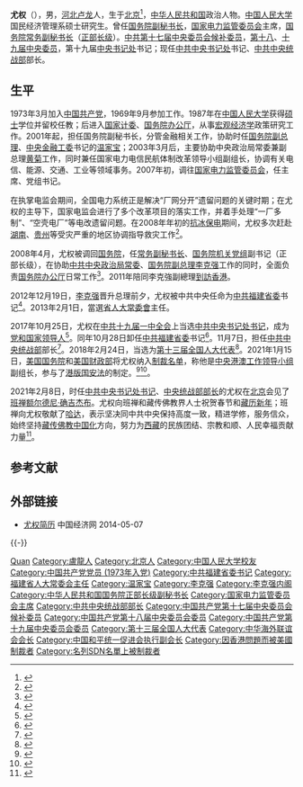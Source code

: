 {{Infobox officeholder
|图像 = You Quan in 2014.jpg
|图像大小 = 200px
|图像说明 = 
|职务 = {{CPC}}[[中国共产党第十九届中央委员会|第十九届]][[中国共产党中央书记处|中央书记处]]书记
|同时在任者 = [[王沪宁|王沪宁]]、[[丁薛祥|丁薛祥]]、[[杨晓渡|杨晓渡]]、[[陈希|陈希]]、[[郭声琨|郭声琨]]、[[黄坤明|黄坤明]]
|总书记 = [[习近平|习近平]]
|就任日期 = 2017年10月25日
|卸任日期 = 
|职务1 = {{CPC}}[[中共中央统一战线工作部|中央统战部]]部长
|就任日期1 = 2017年11月7日
|卸任日期1 = 
|副职1 = 
|总书记1 = [[习近平|习近平]]
|前任1 = [[孙春兰|孙春兰]]
|继任1 = 
|职务2 = {{CPC}}[[中国共产党福建省委员会|福建省委员会]][[省委书记|书记]]
|就任日期2 = 2012年12月19日
|卸任日期2 = 2017年10月28日
|副职2 = [[苏树林|苏树林]]{{to}}[[于伟国|于伟国]]（副书记兼省长）
|总书记2 = [[习近平|习近平]]
|前任2 = [[孙春兰|孙春兰]]
|继任2 = [[于伟国|于伟国]]
|职务3 = {{PRC}}[[福建省人民代表大会常务委员会|福建省人民代表大会常务委员会]]主任
|就任日期3 = 2013年2月1日
|卸任日期3 = 2018年1月31日
|前任3 = [[孙春兰|孙春兰]]
|继任3 = 
|职务4 = {{flagicon|PRC}} [[中华人民共和国国务院|中华人民共和国国务院]][[中华人民共和国国务院副秘书长|常务副秘书长]]<br /><small>（保障李克强副总理日常工作）</small>
|总理4 = [[温家宝|温家宝]]
|秘书长4 = [[马凯_(官员)|马凯]]
|就任日期4 = 2008年3月18日
|卸任日期4 = 2012年12月18日
|前任4 = [[张平_(1946年)|张平]]
|继任4 = [[肖捷|肖捷]]
|职务5 = [[国家电力监管委员会|国家电力监管委员会]]主席
|就任日期5 = 2007年1月10日
|卸任日期5 = 2008年5月14日
|总理5 = [[温家宝|温家宝]]
|前任5 = [[柴松岳|柴松岳]]
|继任5 = [[王旭东_(中国政府官员)|王旭东]]
|姓名 = 尤权
|原名 = 
|出生日期 = {{Birth date and age|1954|1|23}}
|出生地点= {{CHN-1949}}[[北京市|北京市]]
|居处 = 北京
|籍贯 = [[河北省|河北省]][[卢龙县|卢龙县]]
|国籍 = {{PRC}}
|政党 = {{CPC}}
|职业 = 官员
|父母 = 
|配偶 = <!--{{Marriage|姓名|}} -->
|子女 = 
|亲属 = 
|信仰 = [[中国特色社会主义|中国特色社会主义]]<br />[[共产主义|共产主义]]
|专业 = 
|母校 = [[中国人民大学|中国人民大学]]
|网站 = 
|签名 = 
|脚注 =
}}

'''尤权'''（{{bd|1954年|1月23日|catIdx=Y尤}}），男，[[河北省|河北]][[卢龙县|卢龙]]人，生于[[北京市|北京]]<ref>{{cite news|url=http://news.sina.com.cn/o/2012-12-20/070925853689.shtml|title=尤权简历|date=2012-12-10|newspaper=[[深圳特区报|深圳特区报]]|accessdate=2013-02-07|archive-date=2014-07-14|archive-url=https://web.archive.org/web/20140714164222/http://news.sina.com.cn/o/2012-12-20/070925853689.shtml|dead-url=no}}</ref>，[[中华人民共和国|中华人民共和国]]政治人物。[[中国人民大学|中国人民大学]]国民经济管理系硕士研究生。曾任[[中华人民共和国国务院副秘书长|国务院副秘书长]]，[[国家电力监管委员会|国家电力监管委员会]]主席，[[中华人民共和国国务院副秘书长|国务院常务副秘书长]]（[[正部长级|正部长级]]）。[[中国共产党第十七届中央委员会候补委员列表|中共第十七届中央委员会候补委员]]，[[中国共产党第十八届中央委员会委员列表|第十八]]、[[中国共产党第十九届中央委员会委员列表|十九届]][[中国共产党中央委员会|中央委员]]，第十九届[[中国共产党中央书记处|中央书记处]]书记；现任[[中国共产党中央书记处|中共中央书记处]]书记、[[中共中央统一战线工作部|中共中央统战部]]部长。

== 生平 ==
1973年3月加入[[中国共产党|中国共产党]]，1969年9月参加工作。1987年在[[中国人民大学|中国人民大学]]获得[[硕士|硕士]]学位并留校任教；后进入[[中华人民共和国国家发展和改革委员会|国家计委]]、[[中华人民共和国国务院办公厅|国务院办公厅]]，从事[[宏观经济学|宏观经济学]]政策研究工作。2001年起，担任国务院副秘书长，分管金融相关工作，协助时任[[中华人民共和国国务院副总理|国务院副总理]]、[[中共中央金融工作委员会|中央金融工委]]书记的[[温家宝|温家宝]]；2003年3月后，主要协助中央政治局常委兼副总理[[黄菊|黄菊]]工作，同时兼任国家电力电信民航体制改革领导小组副组长，协调有关电信、能源、交通、工业等领域事务。2007年初，调往[[国家电力监管委员会|国家电力监管委员会]]，任主席、党组书记。

在执掌电监会期间，全国电力系统正是解决“厂网分开”遗留问题的关键时期；在尤权的主导下，国家电监会进行了多个改革项目的落实工作，并着手处理“一厂多制”、“空壳电厂”等电改遗留问题。在2008年年初的[[2008年中国雪灾|抗冰保电]]期间，尤权多次赶赴[[湖南省|湖南]]、[[贵州省|贵州]]等受灾严重的地区协调指导救灾工作<ref>{{Cite web|url=http://www.caijing.com.cn/2008-03-27/100054231.html|title=电监会主席尤权任国务院常务副秘书长|accessdate=2017-10-05|date=2008-03-27|publisher=财经网|archive-date=2017-08-02|archive-url=https://web.archive.org/web/20170802142741/http://www.caijing.com.cn/2008-03-27/100054231.html|dead-url=no}}</ref>。

2008年4月，尤权被调回[[中华人民共和国国务院|国务院]]，任[[中华人民共和国国务院副秘书长|常务副秘书长]]、[[中国共产党国务院机关党组|国务院机关党组]]副书记（正部长级），在协助[[中国共产党中央政治局常务委员会|中共中央政治局常委]]、[[中华人民共和国国务院副总理|国务院副总理]][[李克强|李克强]]工作的同时，全面负责[[国务院办公厅|国务院办公厅]]日常工作<ref>{{Cite web|url=http://news.cnfol.com/080331/101,1277,3971799,00.shtml|title=国务院晋升三副秘书长　尤权成马凯第一副手|accessdate=2017-10-05|date=2008-03-31|publisher=中金在线|archive-url=https://web.archive.org/web/20171006011726/http://news.cnfol.com/080331/101,1277,3971799,00.shtml|archive-date=2017-10-06|dead-url=yes}}</ref>。2011年陪同李克強副總理[[李克強訪問香港期間保安爭議|到訪香港]]。

2012年12月19日，[[李克强|李克强]]晋升总理前夕，尤权被中共中央任命为[[中国共产党福建省委员会|中共福建省委]]书记<ref>{{cite news|url=http://news.xinhuanet.com/politics/2012-12/19/c_114085496.htm|title=福建省委主要负责同志职务调整|date=2012-12-19|agency=[[新华社|新华社]]|accessdate=2012-12-19|archive-date=2012-12-31|archive-url=https://web.archive.org/web/20121231065942/http://news.xinhuanet.com/politics/2012-12/19/c_114085496.htm|dead-url=no}}</ref>。2013年2月1日，當選[[福建省人民代表大会常务委员会|省人大常委會]]主任。

2017年10月25日，尤权在[[中国共产党第十九届中央委员会第一次全体会议|中共十九届一中全会]]上当选[[中共中央书记处书记|中共中央书记处书记]]，成为[[党和国家领导人|党和国家领导人]]<ref>{{cite web|url=http://news.xinhuanet.com/2017-10/28/c_1121870460.htm|title=中国共产党第十九届中央委员会第一次全体会议公报|accessdate=2017-10-25|date=2017-10-25|publisher=[[新华社|新华社]]|archive-date=2017-10-28|archive-url=https://web.archive.org/web/20171028201153/http://news.xinhuanet.com/2017-10/28/c_1121870460.htm|dead-url=no}}</ref>。同年10月28日卸任[[中国共产党福建省委员会|中共福建省委]]书记<ref>{{cite web|url=http://news.xinhuanet.com/2017-10/28/c_1121870460.htm|title=广东等4省省委主要负责同志职务调整|accessdate=2017-10-28|date=2017-10-28|publisher=新华网|archive-date=2017-10-28|archive-url=https://web.archive.org/web/20171028201153/http://news.xinhuanet.com/2017-10/28/c_1121870460.htm|dead-url=no}}</ref>。11月7日，担任[[中共中央统一战线工作部|中共中央统战部]]部长<ref>{{Cite web|url=http://www.sohu.com/a/202861230_114731|title=统战部部长尤权:新时代为统一战线施展才能创造更大舞台|accessdate=2018-10-27|date=2017-11-07|publisher=搜狐|archive-date=2018-06-15|archive-url=https://web.archive.org/web/20180615083316/http://www.sohu.com/a/202861230_114731|dead-url=no}}</ref>。2018年2月24日，当选为[[第十三届全国人大代表|第十三届全国人大代表]]<ref>{{Cite web|title=（受权发布）中华人民共和国第十三届全国人民代表大会代表名单-中新网|url=http://www.chinanews.com/gn/2018/02-25/8453959.shtml|accessdate=2021-02-13|work=中新网|archive-date=2018-02-27|archive-url=https://web.archive.org/web/20180227031724/http://www.chinanews.com/gn/2018/02-25/8453959.shtml|dead-url=no}}</ref>。2021年1月15日，[[美国国务院|美国国务院]]和[[美国财政部|美国财政部]]将尤权纳入[[第13936號行政命令|制裁名单]]，称他是[[中央港澳工作领导小组|中央港澳工作领导小组]]副组长，参与了[[中華人民共和國香港特別行政區維護國家安全法|港版国安法]]的制定。<ref>{{Cite web |url=https://www.state.gov/designating-prc-and-hong-kong-officials-after-widespread-pro-democracy-arrests-in-hong-kong/ |title=存档副本 |access-date=2021-01-15 |archive-date=2021-01-15 |archive-url=https://web.archive.org/web/20210115175434/https://www.state.gov/designating-prc-and-hong-kong-officials-after-widespread-pro-democracy-arrests-in-hong-kong/ |dead-url=no }}</ref><ref>{{Cite web |url=https://home.treasury.gov/policy-issues/financial-sanctions/recent-actions/20210115 |title=存档副本 |access-date=2021-01-15 |archive-date=2021-01-15 |archive-url=https://web.archive.org/web/20210115165656/https://home.treasury.gov/policy-issues/financial-sanctions/recent-actions/20210115 |dead-url=no }}</ref>。

2021年2月8日，时任[[中共中央书记处书记|中共中央书记处书记]]、[[中共中央统一战线工作部|中央统战部部长]]的尤权在[[北京|北京]]会见了[[班禅额尔德尼·确吉杰布|班禅额尔德尼·确吉杰布]]。尤权向班禅和藏传佛教界人士祝贺春节和[[藏历新年|藏历新年]]；班禅向尤权敬献了[[哈达|哈达]]，表示坚决同中共中央保持高度一致，精进学修，服务信众，始终坚持[[藏传佛教|藏传佛教中国化]]方向，努力为[[西藏|西藏]]的民族团结、宗教和顺、人民幸福贡献力量<ref>{{Cite web|title=尤权在北京会见班禅额尔德尼·确吉杰布-中新网|url=https://www.chinanews.com/gn/2021/02-08/9408160.shtml|accessdate=2021-02-08|work=中新网|archive-date=2021-02-14|archive-url=https://web.archive.org/web/20210214111521/http://www.chinanews.com/gn/2021/02-08/9408160.shtml|dead-url=no}}</ref>。

== 参考文献 ==
{{Reflist}}

== 外部链接 ==
* [https://web.archive.org/web/20140503102808/http://district.ce.cn/newarea/sddy/201302/01/t20130201_24086845.shtml 尤权简历] 中国经济网 2014-05-07

{{-}}
{{start box}}
{{s-ppo|cpc}}
{{s-before|[[孙春兰|孙春兰]]|rows=2}}
{{s-title|[[中共中央统一战线工作部|中共中央统一战线工作部]]部长|2017年11月－}}
{{s-inc}}
{{s-title|[[中国共产党福建省委员会|中国共产党福建省委员会]][[省委书记|书记]]|2012年12月－2017年10月}}
{{s-after|[[于伟国|于伟国]]}}
{{s-par|prc-lpc}}
{{s-before|[[孙春兰|孙春兰]]}}
{{s-title|[[福建省人民代表大会常务委员会|福建省人民代表大会常务委员会]]主任|2013年2月－2018年1月}}
{{s-after|[[于伟国|于伟国]]}}
{{s-gov|prc}}
{{s-before|[[张平_(1946年)|张平]]}}
{{s-title|[[中华人民共和国国务院|中华人民共和国国务院]][[中华人民共和国国务院副秘书长|常务副秘书长]]<br/>（保障李克强副总理日常工作）|2008年4月－2012年12月}}
{{s-after|[[肖捷|肖捷]]}}
{{s-before|[[柴松岳|柴松岳]]}}
{{s-title|[[国家电力监管委员会|国家电力监管委员会]]主席|2007年1月－2008年5月}}
{{s-after|[[王旭东_(中国政府官员)|王旭东]]}}
{{end box}}

{{党和国家领导人}}
{{中共中央书记处}}
{{中共中央统战部部长}}
{{中华人民共和国福建省正职领导人|nocat}}
{{Navboxes 
| title  = 尤权在[[中华海外联谊会|中华海外联谊会]]的职务
| list1  =
{{中华海外联谊会第五届理事会}}
}}
{{Navboxes 
| title  = 尤权在[[中国和平统一促进会|中国和平统一促进会]]的职务
| list1  =
{{中国和平统一促进会第九届理事会}}
}}

{{Authority control}}

{{DEFAULTSORT:You尤}}
[[Category:尤姓|Quan]]
[[Category:盧龍人|Category:盧龍人]]
[[Category:北京人|Category:北京人]]
[[Category:中国人民大学校友|Category:中国人民大学校友]]
[[Category:中国共产党党员_(1973年入党)|Category:中国共产党党员 (1973年入党)]]
[[Category:中共福建省委书记|Category:中共福建省委书记]]
[[Category:福建省人大常委会主任|Category:福建省人大常委会主任]]
[[Category:温家宝|Category:温家宝]]
[[Category:李克强|Category:李克强]]
[[Category:李克强内阁|Category:李克强内阁]]
[[Category:中华人民共和国国务院正部长级副秘书长|Category:中华人民共和国国务院正部长级副秘书长]]
[[Category:国家电力监管委员会主席|Category:国家电力监管委员会主席]]
[[Category:中共中央统战部部长|Category:中共中央统战部部长]]
[[Category:中国共产党第十七届中央委员会候补委员|Category:中国共产党第十七届中央委员会候补委员]]
[[Category:中国共产党第十八届中央委员会委员|Category:中国共产党第十八届中央委员会委员]]
[[Category:中国共产党第十九届中央委员会委员|Category:中国共产党第十九届中央委员会委员]]
[[Category:第十三届全国人大代表|Category:第十三届全国人大代表]]
[[Category:中华海外联谊会会长|Category:中华海外联谊会会长]]
[[Category:中国和平统一促进会执行副会长|Category:中国和平统一促进会执行副会长]]
[[Category:因香港問題而被美國制裁者|Category:因香港問題而被美國制裁者]]
[[Category:名列SDN名單上被制裁者|Category:名列SDN名單上被制裁者]]